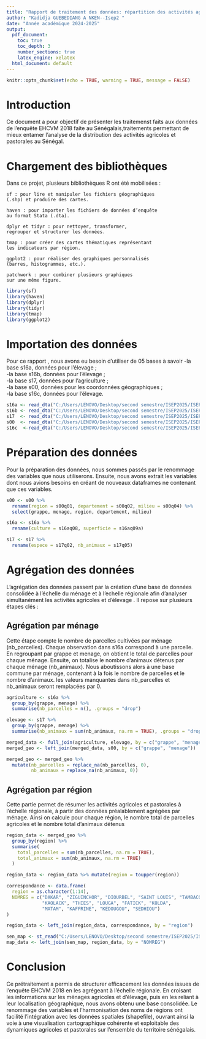 ```yaml
---
title: "Rapport de traitement des données: répartition des activités agricoles et d’élevage - Sénégal"
author: "Kadidja GUEBEDIANG A NKEN--Isep2 "
date: "Année académique 2024-2025"
output:
  pdf_document:
    toc: true
    toc_depth: 3
    number_sections: true
    latex_engine: xelatex
  html_document: default
---
```


```r
knitr::opts_chunk$set(echo = TRUE, warning = TRUE, message = FALSE)
```
\newpage
# **Introduction**

Ce document a pour objectif de présenter les traitemenst faits aux données de l'enquête EHCVM 2018 faite au Sénégalais,traitements permettant de mieux entamer l'analyse de la distribution des activités agricoles et pastorales au Sénégal.

# **Chargement des bibliothèques**

Dans ce projet, plusieurs bibliothèques R ont été mobilisées :

    sf : pour lire et manipuler les fichiers géographiques  
    (.shp) et produire des cartes.  

    haven : pour importer les fichiers de données d’enquête   
    au format Stata (.dta).  

    dplyr et tidyr : pour nettoyer, transformer,   
    regrouper et structurer les données.  

    tmap : pour créer des cartes thématiques représentant   
    les indicateurs par région.  

    ggplot2 : pour réaliser des graphiques personnalisés   
    (barres, histogrammes, etc.).  

    patchwork : pour combiner plusieurs graphiques   
    sur une même figure.  


```r
library(sf)
library(haven)
library(dplyr)
library(tidyr)
library(tmap)
library(ggplot2)
```

# **Importation des données**

Pour ce rapport , nous avons eu besoin d'utiliser de 05 bases à savoir 
 -la base s16a, données pour l'élevage ;  
 -la base s16b, données pour l'élevage ;  
 -la base s17, données pour l'agriculture ;  
 -la base s00, données pour les coordonnées géographiques ;  
 -la base s16c, données pour l'élevage.  
```r
s16a <- read_dta("C:/Users/LENOVO/Desktop/second semestre/ISEP2025/ISEP2025/projet_cartographie_Shiny/s16a_me_SEN2018.dta")
s16b <- read_dta("C:/Users/LENOVO/Desktop/second semestre/ISEP2025/ISEP2025/projet_cartographie_Shiny/s16b_me_SEN2018.dta")
s17  <- read_dta("C:/Users/LENOVO/Desktop/second semestre/ISEP2025/ISEP2025/projet_cartographie_Shiny/s17_me_SEN2018.dta")
s00  <- read_dta("C:/Users/LENOVO/Desktop/second semestre/ISEP2025/ISEP2025/projet_cartographie_Shiny/s00_me_SEN2018.dta")
s16c  <-read_dta("C:/Users/LENOVO/Desktop/second semestre/ISEP2025/ISEP2025/projet_cartographie_Shiny/s16c_me_SEN2018.dta")

```

# **Préparation des données**

Pour la préparation des données, nous sommes passés par le renommage des variables que nous utiliserons. Ensuite, nous avons extrait les variables dont nous avions besoins en créant de nouveaux dataframes ne contenant que ces variables.

```r
s00 <- s00 %>%
  rename(region = s00q01, departement = s00q02, milieu = s00q04) %>%
  select(grappe, menage, region, departement, milieu)

s16a <- s16a %>%
  rename(culture = s16aq08, superficie = s16aq09a)

s17 <- s17 %>%
  rename(espece = s17q02, nb_animaux = s17q05)
```

# **Agrégation des données** 

L'agrégation des données passent par la création d'une base de données consolidée à l’échelle du ménage et à l'echelle régionale afin d’analyser simultanément les activités agricoles et d’élevage . Il repose sur plusieurs étapes clés :

## Agrégation par ménage

Cette étape compte le nombre de parcelles cultivées par ménage (nb_parcelles). Chaque observation dans s16a correspond à une parcelle. En regroupant par grappe et menage, on obtient le total de parcelles pour chaque ménage. Ensuite, on totalise le nombre d’animaux détenus par chaque ménage (nb_animaux). Nous aboutissons alors à une base commune par ménage, contenant à la fois le nombre de parcelles et le nombre d’animaux.  les valeurs manquantes dans nb_parcelles et nb_animaux seront remplacées par 0.

```r
agriculture <- s16a %>%
  group_by(grappe, menage) %>%
  summarise(nb_parcelles = n(), .groups = "drop")

elevage <- s17 %>%
  group_by(grappe, menage) %>%
  summarise(nb_animaux = sum(nb_animaux, na.rm = TRUE), .groups = "drop")

merged_data <- full_join(agriculture, elevage, by = c("grappe", "menage"))
merged_geo <- left_join(merged_data, s00, by = c("grappe", "menage"))

merged_geo <- merged_geo %>%
  mutate(nb_parcelles = replace_na(nb_parcelles, 0),
         nb_animaux = replace_na(nb_animaux, 0))
```

## Agrégation par région

Cette partie permet de résumer les activités agricoles et pastorales à l’échelle régionale, à partir des données préalablement agrégées par ménage. Ainsi on calcule pour chaque région, le nombre total de parcelles agricoles  et le nombre total d’animaux détenus

```r
region_data <- merged_geo %>%
  group_by(region) %>%
  summarise(
    total_parcelles = sum(nb_parcelles, na.rm = TRUE),
    total_animaux = sum(nb_animaux, na.rm = TRUE)
  )

region_data <- region_data %>% mutate(region = toupper(region))

correspondance <- data.frame(
  region = as.character(1:14),
  NOMREG = c("DAKAR", "ZIGUINCHOR", "DIOURBEL", "SAINT LOUIS", "TAMBACOUNDA",
             "KAOLACK", "THIES", "LOUGA", "FATICK", "KOLDA",
             "MATAM", "KAFFRINE", "KEDOUGOU", "SEDHIOU")
)

region_data <- left_join(region_data, correspondance, by = "region")

sen_map <- st_read("C:/Users/LENOVO/Desktop/second semestre/ISEP2025/ISEP2025/projet_cartographie_Shiny/Limite_Région.shp")
map_data <- left_join(sen_map, region_data, by = "NOMREG")
```
\newpage

# **Conclusion**
Ce prétraitement a permis de structurer efficacement les données issues de l’enquête EHCVM 2018 en les agrégeant à l’échelle régionale. En croisant les informations sur les ménages agricoles et d’élevage, puis en les reliant à leur localisation géographique, nous avons obtenu une base consolidée. Le renommage des variables et l’harmonisation des noms de régions ont facilité l’intégration avec les données spatiales (shapefile), ouvrant ainsi la voie à une visualisation cartographique cohérente et exploitable des dynamiques agricoles et pastorales sur l’ensemble du territoire sénégalais.